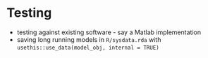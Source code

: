 # Testing

- testing against existing software - say a Matlab implementation
- saving long running models in `R/sysdata.rda` with `usethis::use_data(model_obj, internal = TRUE)`
